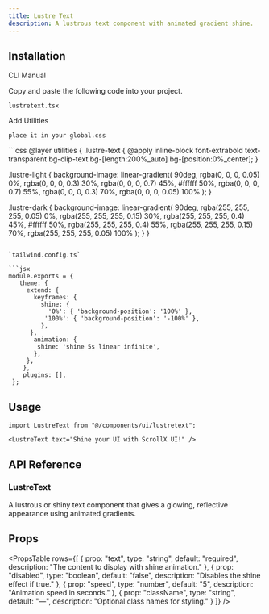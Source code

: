 ```yaml
---
title: Lustre Text
description: A lustrous text component with animated gradient shine.
---
```


<ComponentPreview
  name="lustretext-demo"
  className=""
  description="Interactive lustrous text effect with glowing gradient shine"
/>

## Installation

<Tabs defaultValue="cli" className="w-full">
  <TabsList>
    <TabsTrigger value="cli">CLI</TabsTrigger>
    <TabsTrigger value="manual">Manual</TabsTrigger>
  </TabsList>
  <TabsContent value="cli">
    <PkgOptions name="lustretext" />
  </TabsContent>
  <TabsContent value="manual">
    <Steps>



<Step>Copy and paste the following code into your project.</Step>
<p>
  <code>lustretext.tsx</code>
</p>
<ComponentSource name="lustretext" />


<Step>Add Utilities</Step>
<p>
  <code>place it in your global.css</code>
</p>
```css
@layer utilities {
  .lustre-text {
    @apply inline-block font-extrabold text-transparent bg-clip-text bg-[length:200%_auto] bg-[position:0%_center];
  }

  .lustre-light {
    background-image: linear-gradient(
      90deg,
      rgba(0, 0, 0, 0.05) 0%,
      rgba(0, 0, 0, 0.3) 30%,
      rgba(0, 0, 0, 0.7) 45%,
      #ffffff 50%,
      rgba(0, 0, 0, 0.7) 55%,
      rgba(0, 0, 0, 0.3) 70%,
      rgba(0, 0, 0, 0.05) 100%
    );
  }

  .lustre-dark {
    background-image: linear-gradient(
      90deg,
      rgba(255, 255, 255, 0.05) 0%,
      rgba(255, 255, 255, 0.15) 30%,
      rgba(255, 255, 255, 0.4) 45%,
      #ffffff 50%,
      rgba(255, 255, 255, 0.4) 55%,
      rgba(255, 255, 255, 0.15) 70%,
      rgba(255, 255, 255, 0.05) 100%
    );
  }
}
```

`tailwind.config.ts`

```jsx
module.exports = { 
   theme: { 
     extend: { 
       keyframes: { 
         shine: { 
           '0%': { 'background-position': '100%' }, 
          '100%': { 'background-position': '-100%' }, 
         }, 
      }, 
       animation: { 
        shine: 'shine 5s linear infinite', 
       }, 
     }, 
    }, 
    plugins: [], 
 };
 ```

</Steps>
  </TabsContent>
</Tabs>

## Usage

```tsx
import LustreText from "@/components/ui/lustretext";
```

```tsx
<LustreText text="Shine your UI with ScrollX UI!" />
```


## API Reference

### LustreText

A lustrous or shiny text component that gives a glowing, reflective appearance using animated gradients.

## Props

<PropsTable
  rows={[
    {
      prop: "text",
      type: "string",
      default: "required",
      description: "The content to display with shine animation."
    },
    {
      prop: "disabled",
      type: "boolean",
      default: "false",
      description: "Disables the shine effect if true."
    },
    {
      prop: "speed",
      type: "number",
      default: "5",
      description: "Animation speed in seconds."
    },
    {
      prop: "className",
      type: "string",
      default: "—",
      description: "Optional class names for styling."
    }
  ]}
/>
